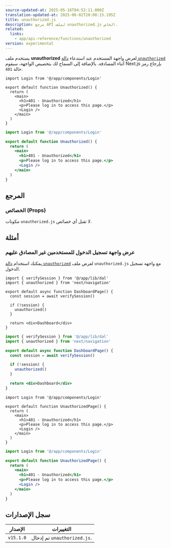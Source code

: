 ```yaml
---
source-updated-at: 2025-05-16T04:52:11.000Z
translation-updated-at: 2025-06-02T20:08:15.195Z
title: unauthorized.js
description: مرجع API لملف unauthorized.js الخاص.
related:
  links:
    - app/api-reference/functions/unauthorized
version: experimental
---
```


يستخدم ملف **unauthorized** لعرض واجهة المستخدم عند استدعاء [دالة `unauthorized`](/docs/app/api-reference/functions/unauthorized) أثناء المصادقة. بالإضافة إلى السماح لك بتخصيص الواجهة، سيقوم Next.js بإرجاع رمز حالة `401`.

```tsx filename="app/unauthorized.tsx" switcher
import Login from '@/app/components/Login'

export default function Unauthorized() {
  return (
    <main>
      <h1>401 - Unauthorized</h1>
      <p>Please log in to access this page.</p>
      <Login />
    </main>
  )
}
```

```jsx filename="app/unauthorized.js" switcher
import Login from '@/app/components/Login'

export default function Unauthorized() {
  return (
    <main>
      <h1>401 - Unauthorized</h1>
      <p>Please log in to access this page.</p>
      <Login />
    </main>
  )
}
```

## المرجع

### الخصائص (Props)

مكونات `unauthorized.js` لا تقبل أي خصائص.

## أمثلة

### عرض واجهة تسجيل الدخول للمستخدمين غير المصادق عليهم

يمكنك استخدام [دالة `unauthorized`](/docs/app/api-reference/functions/unauthorized) لعرض ملف `unauthorized.js` مع واجهة تسجيل الدخول.

```tsx filename="app/dashboard/page.tsx" switcher
import { verifySession } from '@/app/lib/dal'
import { unauthorized } from 'next/navigation'

export default async function DashboardPage() {
  const session = await verifySession()

  if (!session) {
    unauthorized()
  }

  return <div>Dashboard</div>
}
```

```jsx filename="app/dashboard/page.js" switcher
import { verifySession } from '@/app/lib/dal'
import { unauthorized } from 'next/navigation'

export default async function DashboardPage() {
  const session = await verifySession()

  if (!session) {
    unauthorized()
  }

  return <div>Dashboard</div>
}
```

```tsx filename="app/unauthorized.tsx" switcher
import Login from '@/app/components/Login'

export default function UnauthorizedPage() {
  return (
    <main>
      <h1>401 - Unauthorized</h1>
      <p>Please log in to access this page.</p>
      <Login />
    </main>
  )
}
```

```jsx filename="app/unauthorized.js" switcher
import Login from '@/app/components/Login'

export default function UnauthorizedPage() {
  return (
    <main>
      <h1>401 - Unauthorized</h1>
      <p>Please log in to access this page.</p>
      <Login />
    </main>
  )
}
```

## سجل الإصدارات

| الإصدار   | التغييرات                       |
| --------- | ----------------------------- |
| `v15.1.0` | تم إدخال `unauthorized.js`. |